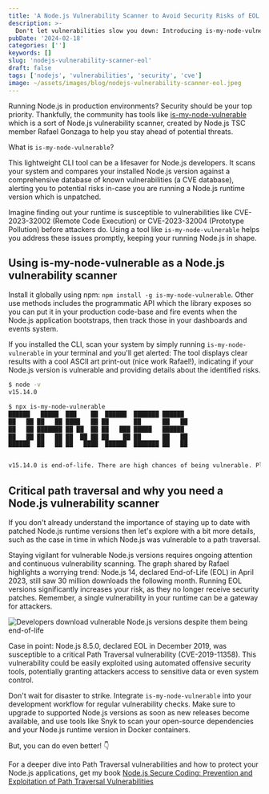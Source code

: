 ```yaml
---
title: 'A Node.js Vulnerability Scanner to Avoid Security Risks of EOL Runtime Versions'
description: >-
  Don't let vulnerabilities slow you down: Introducing is-my-node-vulnerable, the Node.js vulnerability scanner. Securing your Node.js applications in production is crucial. This blog post explores is-my-node-vulnerable, a free and easy-to-use scanner developed by Node.js expert Rafael Gonzaga.
pubDate: '2024-02-18'
categories: ['']
keywords: []
slug: 'nodejs-vulnerability-scanner-eol'
draft: false
tags: ['nodejs', 'vulnerabilities', 'security', 'cve']
image: ~/assets/images/blog/nodejs-vulnerability-scanner-eol.jpeg
---
```


Running Node.js in production environments? Security should be your top priority. Thankfully, the community has tools like [is-my-node-vulnerable](https://github.com/RafaelGSS/is-my-node-vulnerable) which is a sort of Node.js vulnerability scanner, created by Node.js TSC member Rafael Gonzaga to help you stay ahead of potential threats.

What is `is-my-node-vulnerable`?

This lightweight CLI tool can be a lifesaver for Node.js developers. It scans your system and compares your installed Node.js version against a comprehensive database of known vulnerabilities (a CVE database), alerting you to potential risks in-case you are running a Node.js runtime version which is unpatched.

Imagine finding out your runtime is susceptible to vulnerabilities like CVE-2023-32002 (Remote Code Execution) or CVE-2023-32004 (Prototype Pollution) before attackers do. Using a tool like `is-my-node-vulnerable` helps you address these issues promptly, keeping your running Node.js in shape.

## Using is-my-node-vulnerable as a Node.js vulnerability scanner

Install it globally using npm: `npm install -g is-my-node-vulnerable`. Other use methods includes the programmatic API which the library exposes so you can put it in your production code-base and fire events when the Node.js application bootstraps, then track those in your dashboards and events system.

If you installed the CLI, scan your system by simply running `is-my-node-vulnerable` in your terminal and you'll get alerted: The tool displays clear results with a cool ASCII art print-out (nice work Rafael!), indicating if your Node.js version is vulnerable and providing details about the identified risks.

```sh
$ node -v
v15.14.0

$ npx is-my-node-vulnerable
██████   █████  ███    ██  ██████  ███████ ██████
██   ██ ██   ██ ████   ██ ██       ██      ██   ██
██   ██ ███████ ██ ██  ██ ██   ███ █████   ██████
██   ██ ██   ██ ██  ██ ██ ██    ██ ██      ██   ██
██████  ██   ██ ██   ████  ██████  ███████ ██   ██


v15.14.0 is end-of-life. There are high chances of being vulnerable. Please upgrade it.
```

<BlogCallToAction client:load />

## Critical path traversal and why you need a Node.js vulnerability scanner

If you don't already understand the importance of staying up to date with patched Node.js runtime versions then let's explore with a bit more details, such as the case in time in which Node.js was vulnerable to a path traversal.

Staying vigilant for vulnerable Node.js versions requires ongoing attention and continuous vulnerability scanning. The graph shared by Rafael highlights a worrying trend: Node.js 14, declared End-of-Life (EOL) in April 2023, still saw 30 million downloads the following month. Running EOL versions significantly increases your risk, as they no longer receive security patches. Remember, a single vulnerability in your runtime can be a gateway for attackers.

![Developers download vulnerable Node.js versions despite them being end-of-life](/images/blog/nodejs-eol-downloads.png)

Case in point: Node.js 8.5.0, declared EOL in December 2019, was susceptible to a critical Path Traversal vulnerability (CVE-2019-11358). This vulnerability could be easily exploited using automated offensive security tools, potentially granting attackers access to sensitive data or even system control.

Don't wait for disaster to strike. Integrate `is-my-node-vulnerable` into your development workflow for regular vulnerability checks. Make sure to upgrade to supported Node.js versions as soon as new releases become available, and use tools like Snyk to scan your open-source dependencies and your Node.js runtime version in Docker containers.

But, you can do even better! 👇

For a deeper dive into Path Traversal vulnerabilities and how to protect your Node.js applications, get my book [Node.js Secure Coding: Prevention and Exploitation of Path Traversal Vulnerabilities](https://www.nodejs-security.com/book/path-traversal)
